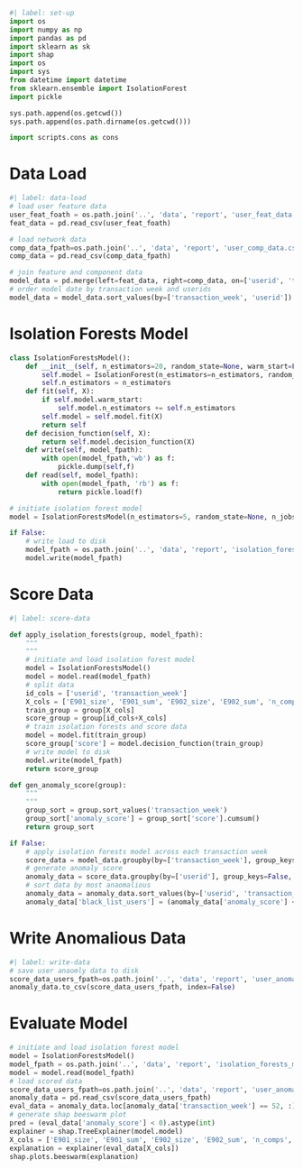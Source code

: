 
```python
#| label: set-up
import os
import numpy as np
import pandas as pd
import sklearn as sk
import shap
import os
import sys
from datetime import datetime
from sklearn.ensemble import IsolationForest
import pickle

sys.path.append(os.getcwd())
sys.path.append(os.path.dirname(os.getcwd()))

import scripts.cons as cons
```

# Data Load

```python
#| label: data-load
# load user feature data
user_feat_foath = os.path.join('..', 'data', 'report', 'user_feat_data.csv')
feat_data = pd.read_csv(user_feat_foath)

# load network data
comp_data_fpath=os.path.join('..', 'data', 'report', 'user_comp_data.csv')
comp_data = pd.read_csv(comp_data_fpath)

# join feature and component data
model_data = pd.merge(left=feat_data, right=comp_data, on=['userid', 'transaction_week'], how='left').fillna(0)
# order model date by transaction week and userids
model_data = model_data.sort_values(by=['transaction_week', 'userid']).reset_index(drop=True)
```

# Isolation Forests Model

```python

class IsolationForestsModel():
    def __init__(self, n_estimators=20, random_state=None, warm_start=False, n_jobs=None):
        self.model = IsolationForest(n_estimators=n_estimators, random_state=random_state, warm_start=warm_start)
        self.n_estimators = n_estimators
    def fit(self, X):
        if self.model.warm_start:
            self.model.n_estimators += self.n_estimators
        self.model = self.model.fit(X)
        return self
    def decision_function(self, X):
        return self.model.decision_function(X)
    def write(self, model_fpath):
        with open(model_fpath,'wb') as f:
            pickle.dump(self,f)
    def read(self, model_fpath):
        with open(model_fpath, 'rb') as f:
            return pickle.load(f)

# initiate isolation forest model
model = IsolationForestsModel(n_estimators=5, random_state=None, n_jobs=2, warm_start=True)

if False:
    # write load to disk
    model_fpath = os.path.join('..', 'data', 'report', 'isolation_forests_model.pickle')
    model.write(model_fpath)
```

# Score Data

```python
#| label: score-data

def apply_isolation_forests(group, model_fpath):
    """
    """
    # initiate and load isolation forest model
    model = IsolationForestsModel()
    model = model.read(model_fpath)
    # split data
    id_cols = ['userid', 'transaction_week']
    X_cols = ['E901_size', 'E901_sum', 'E902_size', 'E902_sum', 'n_comps', 'total_comp_size']
    train_group = group[X_cols]
    score_group = group[id_cols+X_cols]
    # train isolation forests and score data
    model = model.fit(train_group)
    score_group['score'] = model.decision_function(train_group)
    # write model to disk
    model.write(model_fpath)
    return score_group

def gen_anomaly_score(group):
    """
    """
    group_sort = group.sort_values('transaction_week')
    group_sort['anomaly_score'] = group_sort['score'].cumsum()
    return group_sort

if False:
    # apply isolation forests model across each transaction week
    score_data = model_data.groupby(by=['transaction_week'], group_keys=False, as_index=False).apply(lambda group: apply_isolation_forests(group, model_fpath=model_fpath))
    # generate anomaly score
    anomaly_data = score_data.groupby(by=['userid'], group_keys=False, as_index=False).apply(lambda group: gen_anomaly_score(group))
    # sort data by most anaomalious
    anomaly_data = anomaly_data.sort_values(by=['userid', 'transaction_week']).reset_index(drop=True)
    anomaly_data['black_list_users'] = (anomaly_data['anomaly_score'] < 0).astype(int)
```

# Write Anomalious Data

```python
#| label: write-data
# save user anaomly data to disk
score_data_users_fpath=os.path.join('..', 'data', 'report', 'user_anomaly_data.csv')
anomaly_data.to_csv(score_data_users_fpath, index=False)
```

# Evaluate Model

```python
# initiate and load isolation forest model
model = IsolationForestsModel()
model_fpath = os.path.join('..', 'data', 'report', 'isolation_forests_model.pickle')
model = model.read(model_fpath)
# load scored data
score_data_users_fpath=os.path.join('..', 'data', 'report', 'user_anomaly_data.csv')
anomaly_data = pd.read_csv(score_data_users_fpath)
eval_data = anomaly_data.loc[anomaly_data['transaction_week'] == 52, :].copy()
# generate shap beeswarm plot
pred = (eval_data['anomaly_score'] < 0).astype(int)
explainer = shap.TreeExplainer(model.model)
X_cols = ['E901_size', 'E901_sum', 'E902_size', 'E902_sum', 'n_comps', 'total_comp_size']
explanation = explainer(eval_data[X_cols])
shap.plots.beeswarm(explanation)
```
